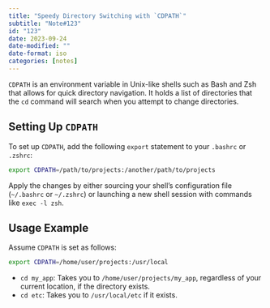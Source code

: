 ```yaml
---
title: "Speedy Directory Switching with `CDPATH`"
subtitle: "Note#123"
id: "123"
date: 2023-09-24
date-modified: ""
date-format: iso
categories: [notes]
---
```

`CDPATH` is an environment variable in Unix-like shells such as Bash and Zsh that allows for quick directory navigation. It holds a list of directories that the `cd` command will search when you attempt to change directories.

## Setting Up `CDPATH`

To set up `CDPATH`, add the following `export` statement to your `.bashrc` or `.zshrc`:

```bash
export CDPATH=/path/to/projects:/another/path/to/projects
```

Apply the changes by either sourcing your shell's configuration file (`~/.bashrc` or `~/.zshrc`) or launching a new shell session with commands like `exec -l zsh`.

## Usage Example

Assume `CDPATH` is set as follows:

```bash
export CDPATH=/home/user/projects:/usr/local
```

* `cd my_app`: Takes you to `/home/user/projects/my_app`, regardless of your current location, if the directory exists.
* `cd etc`: Takes you to `/usr/local/etc` if it exists.
